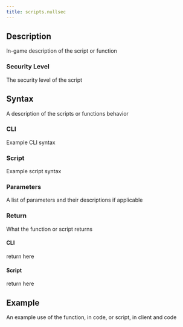 ```yaml
---
title: scripts.nullsec
---
```


## Description

In-game description of the script or function

### Security Level

The security level of the script

## Syntax

A description of the scripts or functions behavior

### CLI

Example CLI syntax

### Script

Example script syntax

### Parameters

A list of parameters and their descriptions if applicable

### Return

What the function or script returns

#### CLI

return here

#### Script

return here

## Example

An example use of the function, in code, or script, in client and code
